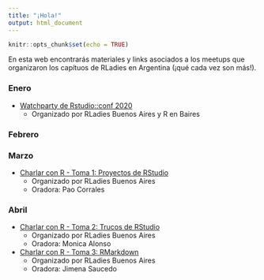 ```yaml
---
title: "¡Hola!"
output: html_document
---
```


```r
knitr::opts_chunk$set(echo = TRUE)
```

En esta web encontrarás materiales y links asociados a los meetups que organizaron los capítuos de RLadies en Argentina (¡qué cada vez son más!). 

### Enero

* [Watchparty de Rstudio::conf 2020](watchparty.html)
  - Organizado por RLadies Buenos Aires y R en Baires

### Febrero

### Marzo

* [Charlar con R - Toma 1: Proyectos de RStudio](charlar1.html)
  - Organizado por RLadies Buenos Aires
  - Oradora: Pao Corrales

### Abril

* [Charlar con R - Toma 2: Trucos de RStudio](charlar2.html)
  - Organizado por RLadies Buenos Aires
  - Oradora: Monica Alonso
* [Charlar con R - Toma 3: RMarkdown](charlar3.html)
  - Organizado por RLadies Buenos Aires
  - Oradora: Jimena Saucedo